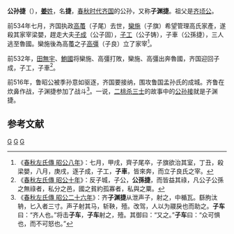 {{模板:Infobox 先秦人物
|名称=公孙捷
|姓=[[姜姓|姜]]
|氏=
|名=捷
|字=子车
|别名=子渊捷
|别字=
|谥号=
|时代=春秋
|国家=[[齐国|齐]] 
|身份=公孙
|出生=
|逝世=
|父=
}}
'''公孙捷'''（{{bd|？||？||}}），[[姜姓|'''姜'''姓]]，名'''捷'''，[[春秋时代|春秋时代]][[齐国|齐国]]的公孙，又称'''子渊捷'''。祖父是[[齐顷公|齐顷公]]。

前534年七月，齐国执政[[高蠆|高蠆]]（子尾）去世，[[欒施|欒施]]（子旗）希望管理高氏家產，遂殺其家宰梁嬰，趕走大夫[[子成_(齐国)|子成]]（公子固），[[子工|子工]]（公子铸），子車（公孫捷），三人逃至魯國。欒施後為高蠆之子[[高彊|高彊]]（子良）立了家宰<ref>《[[s:春秋左氏傳/昭公|春秋左氏傳 昭公八年]]》：七月，甲戌，齊子尾卒，子旗欲治其室，丁丑，殺梁嬰，八月，庚戌，逐子成，子工，'''子車'''，皆來奔，而立子良氏之宰。</ref>。

前532年，[[田無宇|田無宇]]、[[鮑國|鮑國]]将欒施、高彊打敗，欒施、高彊出奔魯國，齐国迎回子成，子工，子車<ref>《[[s:春秋左氏傳/昭公|春秋左氏傳 昭公十年]]》：反子城，子公，'''公孫捷'''，而皆益其祿，凡公子公孫之無祿者，私分之邑，國之貧約孤寡者，私與之粟。</ref>。

前516年，鲁昭公被季孙意如驱逐，齐国要接纳，围攻鲁国孟孙氏的成城。齐鲁在炊鼻作战，子渊捷参加了战斗<ref>《[[s:春秋左氏傳/昭公|春秋左氏傳 昭公二十六年]]》：齐'''子渊捷'''从泄声子，射之，中楯瓦。繇朐汰辀，匕入者三寸。声子射其马，斩鞅，殪。改驾，人以为鬷戾也而助之。'''子车'''曰：“齐人也。”将击'''子车'''，'''子车'''射之，殪。其御曰：“又之。”'''子车'''曰：“众可惧也，而不可怒也。”</ref>。一说，[[二桃杀三士|二桃杀三士]]的故事中的[[公孙接|公孙接]]就是子渊捷。

==参考文献==
<references/>

[[Category:姜姓|G]]
[[Category:齐国人|G]]
[[Category:春秋战国政治人物|G]]